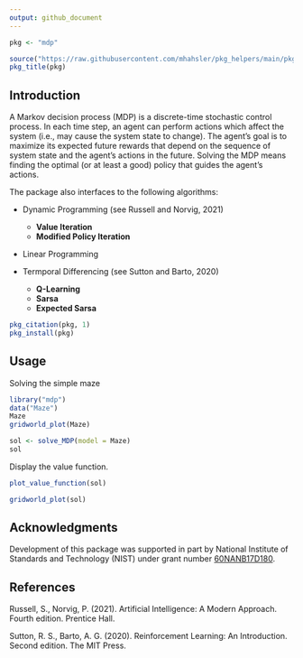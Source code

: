 ```yaml
---
output: github_document
---
```


```r
pkg <- "mdp"

source("https://raw.githubusercontent.com/mhahsler/pkg_helpers/main/pkg_helpers.R")
pkg_title(pkg)
```

## Introduction
A Markov decision process (MDP) is a discrete-time 
stochastic control process. In each time step, an 
agent can perform actions which affect the system (i.e., may cause
the system state to change). The agent's goal 
is to maximize its expected
future rewards that depend on the sequence of system state and the
agent's actions in the future. Solving the MDP means finding 
the optimal (or at least a good) policy
that guides the agent's actions. 

The package also interfaces
to the following algorithms:

* Dynamic Programming (see Russell and Norvig, 2021)
  - __Value Iteration__
  - __Modified Policy Iteration__

* Linear Programming

* Termporal Differencing (see Sutton and Barto, 2020)
  - __Q-Learning__ 
  - __Sarsa__ 
  - __Expected Sarsa__ 


```r
pkg_citation(pkg, 1)
pkg_install(pkg)
```

## Usage

Solving the simple maze
```r
library("mdp")
data("Maze")
Maze
gridworld_plot(Maze)
```

```r
sol <- solve_MDP(model = Maze)
sol
```

Display the value function.

```r
plot_value_function(sol)
```

```r
gridworld_plot(sol)
```


## Acknowledgments

Development of this package was supported in part by 
National Institute of Standards and Technology (NIST) under grant number 
[60NANB17D180](https://www.nist.gov/ctl/pscr/safe-net-integrated-connected-vehicle-computing-platform).

## References
Russell, S., Norvig, P. (2021). Artificial Intelligence: A Modern Approach.
 Fourth edition. Prentice Hall.

Sutton, R. S., Barto, A. G. (2020). Reinforcement Learning: An Introduction.
 Second edition. The MIT Press.
